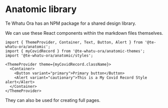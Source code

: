 # Anatomic library

Te Whatu Ora has an NPM package for a shared design library.

We can use these React components within the markdown files themselves.

```mdx-code-block
import { ThemeProvider, Container, Text, Button, Alert } from '@te-whatu-ora/anatomic';
import { myCovidRecord } from '@te-whatu-ora/anatomic-themes';
import '@te-whatu-ora/anatomic/styles';

<ThemeProvider theme={myCovidRecord.className}>
  <Container>
    <Button variant="primary">Primary button</Button>
    <Alert variant="cautionary">This is a My Covid Record Style alert</Alert>
  </Container>
</ThemeProvider>
```

They can also be used for creating full pages.
